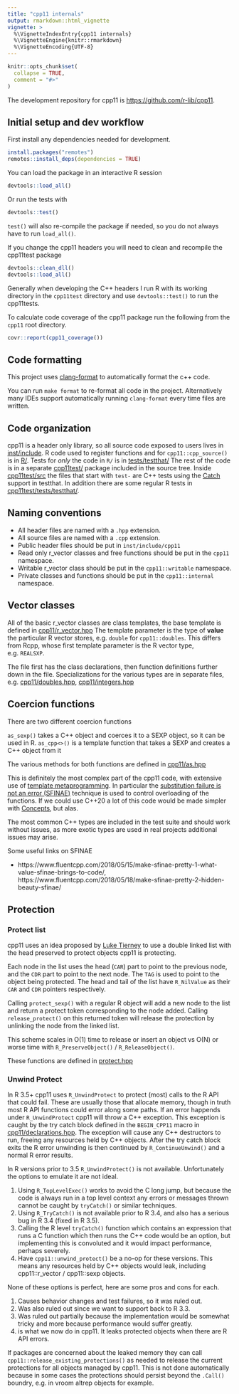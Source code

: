 ```yaml
---
title: "cpp11 internals"
output: rmarkdown::html_vignette
vignette: >
  %\VignetteIndexEntry{cpp11 internals}
  %\VignetteEngine{knitr::rmarkdown}
  %\VignetteEncoding{UTF-8}
---
```


```r
knitr::opts_chunk$set(
  collapse = TRUE,
  comment = "#>"
)
```

The development repository for cpp11 is <https://github.com/r-lib/cpp11>.

## Initial setup and dev workflow

First install any dependencies needed for development.

```r
install.packages("remotes")
remotes::install_deps(dependencies = TRUE)
```

You can load the package in an interactive R session

```r
devtools::load_all()
```

Or run the tests with

```r
devtools::test()
```

`test()` will also re-compile the package if needed, so you do not always have to run `load_all()`.

If you change the cpp11 headers you will need to clean and recompile the cpp11test package

```r
devtools::clean_dll()
devtools::load_all()
```

Generally when developing the C++ headers I run R with its working directory in the `cpp11test` directory and use `devtools::test()` to run the cpp11tests.

To calculate code coverage of the cpp11 package run the following from the `cpp11` root directory.

```r
covr::report(cpp11_coverage())
```

## Code formatting

This project uses [clang-format](https://clang.llvm.org/docs/ClangFormat.html) to automatically format the c++ code.

You can run `make format` to re-format all code in the project. Alternatively many IDEs support automatically running `clang-format` every time files are written.

## Code organization

cpp11 is a header only library, so all source code exposed to users lives in [inst/include](https://github.com/r-lib/cpp11/tree/master/inst/include).
R code used to register functions and for `cpp11::cpp_source()` is in [R/](https://github.com/r-lib/cpp11/tree/master/R).
Tests for _only_ the code in `R/` is in [tests/testthat/](https://github.com/r-lib/cpp11/tree/master/tests/testthat)
The rest of the code is in a separate [cpp11test/](https://github.com/r-lib/cpp11/tree/master/cpp11test) package included in the source tree.
Inside [cpp11test/src](https://github.com/r-lib/cpp11/tree/master/cpp11test/src) the files that start with `test-` are C++ tests using the [Catch](https://testthat.r-lib.org/reference/use_catch.html) support in testthat.
In addition there are some regular R tests in [cpp11test/tests/testthat/](https://github.com/r-lib/cpp11/tree/master/cpp11test/tests/testthat).

## Naming conventions

- All header files are named with a `.hpp` extension.
- All source files are named with a `.cpp` extension.
- Public header files should be put in `inst/include/cpp11`
- Read only r_vector classes and free functions should be put in the `cpp11` namespace.
- Writable r_vector class should be put in the `cpp11::writable` namespace.
- Private classes and functions should be put in the `cpp11::internal` namespace.

## Vector classes

All of the basic r_vector classes are class templates, the base template is defined in [cpp11/r_vector.hpp](https://github.com/r-lib/cpp11/blob/master/inst/include/cpp11/r_vector.hpp)
The template parameter is the type of **value** the particular R vector stores, e.g. `double` for `cpp11::doubles`.
This differs from Rcpp, whose first template parameter is the R vector type, e.g. `REALSXP`.

The file first has the class declarations, then function definitions further down in the file.
Specializations for the various types are in separate files, e.g. [cpp11/doubles.hpp](https://github.com/r-lib/cpp11/blob/master/inst/include/cpp11/doubles.hpp), [cpp11/integers.hpp](https://github.com/r-lib/cpp11/blob/master/inst/include/cpp11/integers.hpp)

## Coercion functions

There are two different coercion functions

`as_sexp()` takes a C++ object and coerces it to a SEXP object, so it can be used in R.
`as_cpp<>()` is a template function that takes a SEXP and creates a C++ object from it

The various methods for both functions are defined in [cpp11/as.hpp](https://github.com/r-lib/cpp11/blob/master/inst/include/cpp11/as.hpp)

This is definitely the most complex part of the cpp11 code, with extensive use of [template metaprogramming](https://en.wikipedia.org/wiki/Template_metaprogramming).
In particular the [substitution failure is not an error (SFINAE)](https://en.wikipedia.org/wiki/Substitution_failure_is_not_an_error) technique is used to control overloading of the functions.
If we could use C++20 a lot of this code would be made simpler with [Concepts](https://en.cppreference.com/w/cpp/language/constraints), but alas.

The most common C++ types are included in the test suite and should work without issues, as more exotic types are used in real projects additional issues may arise.

Some useful links on SFINAE

- https://www.fluentcpp.com/2018/05/15/make-sfinae-pretty-1-what-value-sfinae-brings-to-code/, https://www.fluentcpp.com/2018/05/18/make-sfinae-pretty-2-hidden-beauty-sfinae/

## Protection

### Protect list

cpp11 uses an idea proposed by [Luke Tierney](https://github.com/RcppCore/Rcpp/issues/1081#issuecomment-630330838) to use a double linked list with the head preserved to protect objects cpp11 is protecting.

Each node in the list uses the head (`CAR`) part to point to the previous node, and the `CDR` part to point to the next node. The `TAG` is used to point to the object being protected.
The head and tail of the list have `R_NilValue` as their `CAR` and `CDR` pointers respectively.

Calling `protect_sexp()` with a regular R object will add a new node to the list and return a protect token corresponding to the node added.
Calling `release_protect()` on this returned token will release the protection by unlinking the node from the linked list.

This scheme scales in O(1) time to release or insert an object vs O(N) or worse time with `R_PreserveObject()` / `R_ReleaseObject()`.

These functions are defined in [protect.hpp](https://github.com/r-lib/cpp11/blob/master/inst/include/cpp11/protect.hpp)

### Unwind Protect

In R 3.5+ cpp11 uses `R_UnwindProtect` to protect (most) calls to the R API that could fail.
These are usually those that allocate memory, though in truth most R API functions could error along some paths.
If an error happends under `R_UnwindProtect` cpp11 will throw a C++ exception.
This exception is caught by the try catch block defined in the `BEGIN_CPP11` macro in [cpp11/declarations.hpp](https://github.com/r-lib/cpp11/blob/master/inst/include/cpp11/declarations.hpp).
The exception will cause any C++ destructors to run, freeing any resources held by C++ objects.
After the try catch block exits the R error unwinding is then continued by `R_ContinueUnwind()` and a normal R error results.

In R versions prior to 3.5 `R_UnwindProtect()` is not available.
Unfortunately the options to emulate it are not ideal.

1. Using `R_TopLevelExec()` works to avoid the C long jump, but because the code is always run in a top level context any errors or messages thrown cannot be caught by `tryCatch()` or similar techniques.
2. Using `R_TryCatch()` is not available prior to R 3.4, and also has a serious bug in R 3.4 (fixed in R 3.5).
3. Calling the R level `tryCatch()` function which contains an expression that runs a C function which then runs the C++ code would be an option, but implementing this is convoluted and it would impact performance, perhaps severely.
4. Have `cpp11::unwind_protect()` be a no-op for these versions. This means any resources held by C++ objects would leak, including cpp11::r_vector / cpp11::sexp objects.

None of these options is perfect, here are some pros and cons for each.

1. Causes behavior changes and test failures, so it was ruled out.
2. Was also ruled out since we want to support back to R 3.3.
3. Was ruled out partially because the implementation would be somewhat tricky and more because performance would suffer greatly.
4. is what we now do in cpp11. It leaks protected objects when there are R API errors.

If packages are concerned about the leaked memory they can call `cpp11::release_existing_protections()` as needed to release the current protections for all objects managed by cpp11.
This is not done automatically because in some cases the protections should persist beyond the `.Call()` boundry, e.g. in vroom altrep objects for example.
